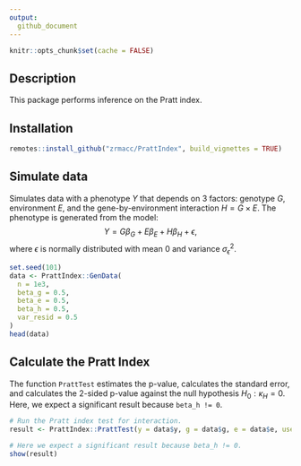 ```yaml
---
output: 
  github_document
--- 
```


```r
knitr::opts_chunk$set(cache = FALSE)
```

## Description

This package performs inference on the Pratt index.

## Installation

```R
remotes::install_github("zrmacc/PrattIndex", build_vignettes = TRUE)
```

## Simulate data

Simulates data with a phenotype $Y$ that depends on 3 factors: genotype $G$, environment $E$, and the gene-by-environment interaction $H = G \times E$. The phenotype is generated from the model:
$$
Y = G\beta_{G} + E\beta_{E} + H\beta_{H} + \epsilon,
$$
where $\epsilon$ is normally distributed with mean 0 and variance $\sigma_{\epsilon}^{2}$. 

```R
set.seed(101)
data <- PrattIndex::GenData(
  n = 1e3,
  beta_g = 0.5,
  beta_e = 0.5,
  beta_h = 0.5,
  var_resid = 0.5
)
head(data)
```

## Calculate the Pratt Index

The function `PrattTest` estimates the p-value, calculates the standard error, and calculates the 2-sided p-value against the null hypothesis $H_{0}: \kappa_{H} = 0$. Here, we expect a significant result because `beta_h != 0`.

```R
# Run the Pratt index test for interaction.
result <- PrattIndex::PrattTest(y = data$y, g = data$g, e = data$e, use_score_test = TRUE)

# Here we expect a significant result because beta_h != 0.
show(result)
```
